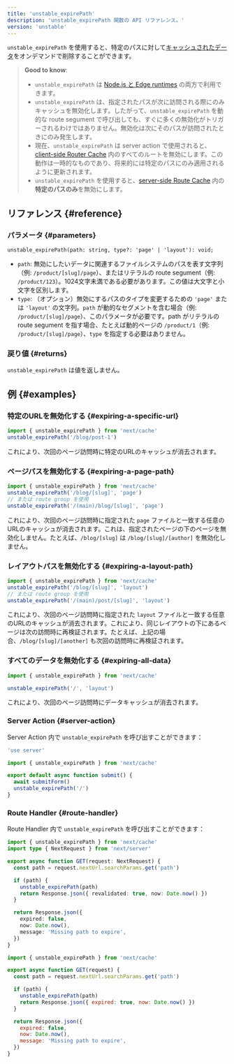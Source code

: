 ```yaml
---
title: 'unstable_expirePath'
description: 'unstable_expirePath 関数の API リファレンス。'
version: 'unstable'
---
```


`unstable_expirePath` を使用すると、特定のパスに対して[キャッシュされたデータ](/docs/app/building-your-application/caching)をオンデマンドで削除することができます。

> **Good to know**:
>
> - `unstable_expirePath` は [Node.js と Edge runtimes](/docs/app/building-your-application/rendering/edge-and-nodejs-runtimes) の両方で利用できます。
> - `unstable_expirePath` は、指定されたパスが次に訪問される際にのみキャッシュを無効化します。したがって、`unstable_expirePath` を動的な route segument で呼び出しても、すぐに多くの無効化がトリガーされるわけではありません。無効化は次にそのパスが訪問されたときにのみ発生します。
> - 現在、`unstable_expirePath` は server action で使用されると、[client-side Router Cache](/docs/app/building-your-application/caching#client-side-router-cache) 内のすべてのルートを無効にします。この動作は一時的なものであり、将来的には特定のパスにのみ適用されるように更新されます。
> - `unstable_expirePath` を使用すると、[server-side Route Cache](/docs/app/building-your-application/caching#full-route-cache) 内の**特定のパスのみ**を無効にします。

## リファレンス {#reference}

### パラメータ {#parameters}

```tsx
unstable_expirePath(path: string, type?: 'page' | 'layout'): void;
```

- `path`: 無効にしたいデータに関連するファイルシステムのパスを表す文字列（例: `/product/[slug]/page`）、またはリテラルの route segument（例: `/product/123`）。1024文字未満である必要があります。この値は大文字と小文字を区別します。
- `type`: （オプション）無効にするパスのタイプを変更するための `'page'` または `'layout'` の文字列。`path` が動的なセグメントを含む場合（例: `/product/[slug]/page`）、このパラメータが必要です。path がリテラルの route segument を指す場合、たとえば動的ページの `/product/1`（例: `/product/[slug]/page`）、`type` を指定する必要はありません。

### 戻り値 {#returns}

`unstable_expirePath` は値を返しません。

## 例 {#examples}

### 特定のURLを無効化する {#expiring-a-specific-url}

```ts
import { unstable_expirePath } from 'next/cache'
unstable_expirePath('/blog/post-1')
```

これにより、次回のページ訪問時に特定のURLのキャッシュが消去されます。

### ページパスを無効化する {#expiring-a-page-path}

```ts
import { unstable_expirePath } from 'next/cache'
unstable_expirePath('/blog/[slug]', 'page')
// または route group を使用
unstable_expirePath('/(main)/blog/[slug]', 'page')
```

これにより、次回のページ訪問時に指定された `page` ファイルと一致する任意のURLのキャッシュが消去されます。これは、指定されたページの下のページを無効化しません。たとえば、`/blog/[slug]` は `/blog/[slug]/[author]` を無効化しません。

### レイアウトパスを無効化する {#expiring-a-layout-path}

```ts
import { unstable_expirePath } from 'next/cache'
unstable_expirePath('/blog/[slug]', 'layout')
// または route group を使用
unstable_expirePath('/(main)/post/[slug]', 'layout')
```

これにより、次回のページ訪問時に指定された `layout` ファイルと一致する任意のURLのキャッシュが消去されます。これにより、同じレイアウトの下にあるページは次の訪問時に再検証されます。たとえば、上記の場合、`/blog/[slug]/[another]` も次回の訪問時に再検証されます。

### すべてのデータを無効化する {#expiring-all-data}

```ts
import { unstable_expirePath } from 'next/cache'

unstable_expirePath('/', 'layout')
```

これにより、次回のページ訪問時にデータキャッシュが消去されます。

### Server Action {#server-action}

Server Action 内で `unstable_expirePath` を呼び出すことができます：

<Tabs>
<TabItem value="ts" label="TypeScript">

```ts title="app/actions.ts" switcher
'use server'

import { unstable_expirePath } from 'next/cache'

export default async function submit() {
  await submitForm()
  unstable_expirePath('/')
}
```

</TabItem>
</Tabs>

### Route Handler {#route-handler}

Route Handler 内で `unstable_expirePath` を呼び出すことができます：

<Tabs>
<TabItem value="ts" label="TypeScript">

```ts title="app/api/expire/route.ts" switcher
import { unstable_expirePath } from 'next/cache'
import type { NextRequest } from 'next/server'

export async function GET(request: NextRequest) {
  const path = request.nextUrl.searchParams.get('path')

  if (path) {
    unstable_expirePath(path)
    return Response.json({ revalidated: true, now: Date.now() })
  }

  return Response.json({
    expired: false,
    now: Date.now(),
    message: 'Missing path to expire',
  })
}
```

</TabItem>
<TabItem value="js" label="JavaScript">

```js title="app/api/expire/route.js" switcher
import { unstable_expirePath } from 'next/cache'

export async function GET(request) {
  const path = request.nextUrl.searchParams.get('path')

  if (path) {
    unstable_expirePath(path)
    return Response.json({ expired: true, now: Date.now() })
  }

  return Response.json({
    expired: false,
    now: Date.now(),
    message: 'Missing path to expire',
  })
}
```

</TabItem>
</Tabs>

